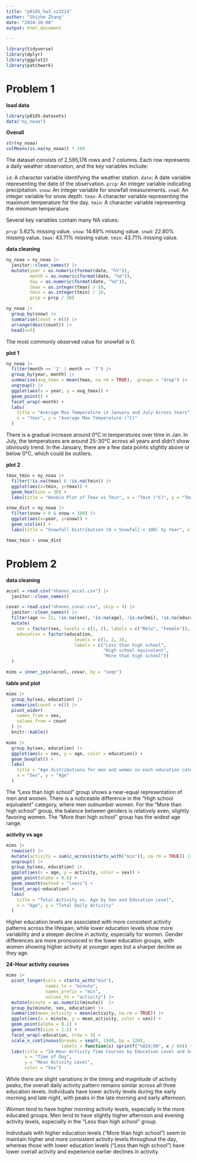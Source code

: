 ```yaml
---
title: "p8105_hw3_sz3214"
author: "Shizhe Zhang"
date: "2024-10-08"
output: html_document

---
```


```r
library(tidyverse)
library(dplyr)
library(ggplot2)
library(patchwork)
```

# Problem 1

**load data**
```r
library(p8105.datasets)
data("ny_noaa")
```

**Overall**
```r
str(ny_noaa)
colMeans(is.na(ny_noaa)) * 100
```

The dataset consists of 2,595,176 rows and 7 columns. Each row represents a daily weather observation, and the key variables include:

`id`: A character variable identifying the weather station.
`date`: A date variable representing the date of the observation.
`prcp`: An integer variable indicating precipitation.
`snow`: An integer variable for snowfall measurements.
`snwd`: An integer variable for snow depth.
`tmax`: A character variable representing the maximum temperature for the day.
`tmin`: A character variable representing the minimum temperature.

Several key variables contain many NA values: 

`prcp`: 5.62% missing value.
`snow`: 14.69% missing value.
`snwd`: 22.80% missing value.
`tmax`: 43.71% missing value.
`tmin`: 43.71% missing value.

**data cleaning**
```r
ny_noaa = ny_noaa |> 
  janitor::clean_names() |> 
  mutate(year = as.numeric(format(date, "%Y")),
         month = as.numeric(format(date, "%m")),
         day = as.numeric(format(date, "%d")),
         tmax = as.integer(tmax) / 10,
         tmin = as.integer(tmin) / 10,
         prcp = prcp / 10)

ny_noaa |> 
  group_by(snow) |> 
  summarise(count = n()) |> 
  arrange(desc(count)) |> 
  head(n=5)
```
The most commonly observed value for snowfall is 0. 

**plot 1**
```r
ny_noaa |> 
  filter(month == '1' | month == '7') |> 
  group_by(year, month) |> 
  summarise(avg_tmax = mean(tmax, na.rm = TRUE), .groups = "drop") |> 
  ungroup() |> 
  ggplot(aes(x = year, y = avg_tmax)) +
  geom_point() +
  facet_wrap(~month) +
  labs(
    title = "Average Max Temperature in January and July Across Years",
    x = "Year", y = "Average Max Temperature (°C)"
  ) 
```
There is a gradual increase around 0°C in temperatures  over time in Jan. In July, the temperatures are around 25-30°C across all years and didn't show obviously trend.
In the January, there are a few data points slightly above or below 0°C, which could be outliers.

**plot 2**
```r
tmax_tmin = ny_noaa |> 
  filter(!is.na(tmax) & !is.na(tmin)) |> 
  ggplot(aes(x=tmin, y=tmax)) +
  geom_hex(bins = 30) +
  labs(title = "Hexbin Plot of Tmax vs Tmin", x = "Tmin (°C)", y = "Tmax (°C)")

snow_dist = ny_noaa |> 
  filter(snow > 0 & snow < 100) |> 
  ggplot(aes(x=year, y=snow)) +
  geom_violin() +
  labs(title = "Snowfall Distribution (0 < Snowfall < 100) by Year", x = "Snowfall (mm)", y = "Year")

tmax_tmin + snow_dist
```


# Problem 2

**data cleaning**
```r
accel = read.csv("nhanes_accel.csv") |> 
  janitor::clean_names()

covar = read.csv("nhanes_covar.csv", skip = 4) |> 
  janitor::clean_names() |> 
  filter(age >= 21, !is.na(sex), !is.na(age), !is.na(bmi), !is.na(education)) |> 
  mutate(
    sex = factor(sex, levels = c(1, 2), labels = c("Male", "Female")),
    education = factor(education, 
                          levels = c(1, 2, 3), 
                          labels = c("Less than high school", 
                                     "High school equivalent", 
                                     "More than high school"))
  )

mims = inner_join(accel, covar, by = "seqn")
```

**table and plot**
```r
mims |> 
  group_by(sex, education) |> 
  summarize(count = n()) |> 
  pivot_wider(
    names_from = sex,
    values_from = count
  ) |> 
  knitr::kable()

mims |>
  group_by(sex, education) |> 
  ggplot(aes(x = sex, y = age, color = education)) +
  geom_boxplot() +
  labs(
    title = "Age distributions for men and women in each education category",
    x = "Sex", y = "Age"
  ) 
```
The "Less than high school" group shows a near-equal representation of men and women.
There is a noticeable difference in the "High school equivalent" category, where men outnumber women.
For the "More than high school" group, the balance between genders is relatively even, slightly favoring women. The "More than high school" group has the widest age range.

**activity vs age**
```r
mims |> 
  rowwise() |>
  mutate(activity = sum(c_across(starts_with("min")), na.rm = TRUE)) |> 
  ungroup() |> 
  group_by(sex, education) |> 
  ggplot(aes(x = age, y = activity, color = sex)) +
  geom_point(alpha = 0.6) + 
  geom_smooth(method = "loess") +
  facet_wrap(~education) +
  labs(
    title = "Total Activity vs. Age by Sex and Education Level",
    x = "Age", y = "Total Daily Activity"
  ) 
```
Higher education levels are associated with more consistent activity patterns across the lifespan, while lower education levels show more variability and a steeper decline in activity, especially for women. Gender differences are more pronounced in the lower education groups, with women showing higher activity at younger ages but a sharper decline as they age.

**24-Hour activity courses**
```r
mims |> 
  pivot_longer(cols = starts_with("min"), 
               names_to = "minute", 
               names_prefix = "min", 
               values_to = "activity") |> 
  mutate(minute = as.numeric(minute))  |> 
  group_by(minute, sex, education) |> 
  summarize(mean_activity = mean(activity, na.rm = TRUE)) |> 
  ggplot(aes(x = minute, y = mean_activity, color = sex)) +
  geom_point(alpha = 0.1) +
  geom_smooth(size = 1.2) +
  facet_wrap(~education, nrow = 3) +
  scale_x_continuous(breaks = seq(0, 1440, by = 120), 
                     labels = function(x) sprintf("%02d:00", x / 60)) +
  labs(title = "24-Hour Activity Time Courses by Education Level and Sex",
       x = "Time of Day",
       y = "Mean Activity Level",
       color = "Sex") 
```
While there are slight variations in the timing and magnitude of activity peaks, the overall daily activity pattern remains similar across all three education levels. Individuals have lower activity levels during the early morning and late night, with peaks in the late morning and early afternoon.

Women tend to have higher morning activity levels, especially in the more educated groups. Men tend to have slightly higher afternoon and evening activity levels, especially in the "Less than high school" group.

Individuals with higher education levels ("More than high school") seem to maintain higher and more consistent activity levels throughout the day, whereas those with lower education levels ("Less than high school") have lower overall activity and experience earlier declines in activity. 






